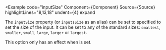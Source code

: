 
<Example
  code="inputSize"
  Component={Component}
  Source={Source}
  highlightLines="8,13,18"
  undent={4}
  expand
>
  The `inputSize` property (or `inputsSize` as an alias) can be set to
  specified to set the size of the input. It can be set to any of the standard
  sizes: `smallest`, `smaller`, `small`, `large`, `larger` or `largest`.

  This option only has an effect when <CodeHashLink id="showInput"/> is set.
</Example>
